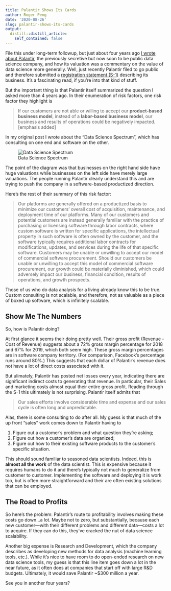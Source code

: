 ```yaml
---
title: Palantir Shows Its Cards
author: Roger Peng
date: '2020-08-26'
slug: palantir-shows-its-cards
output:
  distill::distill_article:
    self_contained: false
---
```


File this under long-term followup, but just about four years ago [I wrote about Palantir](https://simplystatistics.org/2016/05/11/palantir-struggles/), the previously secretive but now soon to be public data science company, and how its valuation was a commentary on the value of data science more generally. Well, just recently Palantir filed to go public and therefore submitted a [registration statement (S-1)](https://www.sec.gov/Archives/edgar/data/1321655/000119312520230013/d904406ds1.htm#rom904406_9) describing its business. It's a fascinating read, if you're into that kind of stuff.

But the important thing is that Palantir itself summarized the question I asked more than 4 years ago. In their enumeration of risk factors, one risk factor they highlight is

> If our customers are not able or willing to accept our **product-based business model**, instead of a **labor-based business model**, our business and results of operations could be negatively impacted. [emphasis added]

In my original post I wrote about the "Data Science Spectrum", which has consulting on one end and software on the other.

![Data Science Spectrum](https://simplystatistics.org/post/2020-08-26-palantir-shows-its-cards_files/DS_Spectrum2.png)

The point of the diagram was that businesses on the right hand side have huge valuations while businesses on the left side have merely large valuations. The people running Palantir clearly understand this and are trying to push the company in a software-based productized direction. 

Here's the rest of their summary of this risk factor:

> Our platforms are generally offered on a productized basis to minimize our customers’ overall cost of acquisition, maintenance, and deployment time of our platforms. Many of our customers and potential customers are instead generally familiar with the practice of purchasing or licensing software through labor contracts, where custom software is written for specific applications, the intellectual property in such software is often owned by the customer, and the software typically requires additional labor contracts for modifications, updates, and services during the life of that specific software. Customers may be unable or unwilling to accept our model of commercial software procurement. Should our customers be unable or unwilling to accept this model of commercial software procurement, our growth could be materially diminished, which could adversely impact our business, financial condition, results of operations, and growth prospects.

Those of us who do data analysis for a living already know this to be true. Custom consulting is not scalable, and therefore, not as valuable as a piece of boxed up software, which is infinitely scalable.

## Show Me The Numbers

So, how is Palantir doing?

At first glance it seems their doing pretty well. Their gross profit (Revenue - Cost of Revenue) suggests about a 72% gross margin percentage for 2018 and 67% for 2019, which both seem high. These gross margin percentages are in software company territory. (For comparison, Facebook's percentage runs around 80%.) This suggests that each dollar of Palantir's revenue does not have a lot of direct costs associated with it.

But ulimately, Palantir has posted net losses every year, indicating there are significant indirect costs to generating that revenue. In particular, their Sales and marketing costs almost equal their entire gross profit. Reading through the S-1 this ultimately is not surprising. Palantir itself admits that

> Our sales efforts involve considerable time and expense and our sales cycle is often long and unpredictable.

Alas, there is some consulting to do after all. My guess is that much of the up front "sales" work comes down to Palantir having to

1. Figure out a customer's problem and what question they're asking;
2. Figure out how a customer's data are organized;
3. Figure out how to their existing software products to the customer's specific situation.

This should sound familiar to seasoned data scientists. Indeed, this is **almost all the work** of the data scientist. This is expensive because it requires humans to do it and there's typically not much to generalize from customer to customer. Implementing the software and deploying it is work too, but is often more straightforward and their are often existing solutions that can be employed.


## The Road to Profits

So here's the problem: Palantir's route to profitability involves making these costs go down...a lot. Maybe not to zero, but substantially, because each new customer---with their different problems and different data---costs a lot to acquire. If they can do this, they've cracked the nut of data science scalability. 

Another big expense is Research and Development, which the company describes as developing new methods for data analysis (machine learning tools, etc.). While it's nice to have room to do open-ended research on new data science tools, my guess is that this line item goes down a lot in the near future, as it often does at companies that start off with large R&D budgets. Ultimately, it would save Palantir ~$300 million a year.

See you in another four years?


